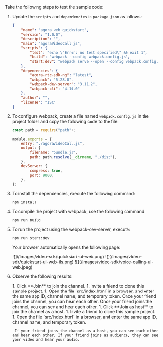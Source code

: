 <PlatformWrapper platform = "web">

Take the following steps to test the sample code:

1. Update the `scripts` and `dependencies` in `package.json` as follows:

    ```json
    {
        "name": "agora_web_quickstart",
        "version": "1.0.0",
        "description": "",
        "main": "agoraVideoCall.js",
        "scripts": {
            "test": "echo \"Error: no test specified\" && exit 1",
            "build": "webpack --config webpack.config.js",
            "start:dev": "webpack serve --open --config webpack.config.js"
        },
        "dependencies": {
            "agora-rtc-sdk-ng": "latest",
            "webpack": "5.28.0",
            "webpack-dev-server": "3.11.2",
            "webpack-cli": "4.10.0"
        },
        "author": "",
        "license": "ISC"
    }
    ```

1. To configure webpack, create a file named `webpack.config.js` in the project folder and copy the following code to the file:

    ```js
    const path = require("path");

    module.exports = {
        entry: "./agoraVideoCall.js",
        output: {
            filename: "bundle.js",
            path: path.resolve(__dirname, "./dist"),
        },
        devServer: {
            compress: true,
            port: 9000,
        },
    };
    ```

1. To install the dependencies, execute the following command:

    ```shell
    npm install
    ```

1. To compile the project with webpack, use the following command:
    
    ```shell
    npm run build
    ```

1. To run the project using the webpack-dev-server, execute:

    ```shell
    npm run start:dev
    ```

    Your browser automatically opens the following page:

    <ProductWrapper product='video-calling'>
    ![](/images/video-sdk/quickstart-ui-web.png)
    </ProductWrapper>
    <ProductWrapper product='interactive-live-streaming, broadcast-streaming'>
    ![](/images/video-sdk/quickstart-ui-web-ils.png)
    </ProductWrapper>
    <ProductWrapper product='voice-calling'>
    ![](/images/video-sdk/voice-calling-ui-web.jpeg)
    </ProductWrapper>

1. Observe the following results:

    <ProductWrapper product="[video-calling, voice-calling]">
    1. Click **Join** to join the channel. 
    1. Invite a friend to clone this sample project. 
    1. Open the file `src/index.html` in a browser, and enter the same app ID, channel name, and temporary token.
    <ProductWrapper product="voice-calling">
        Once your friend joins the channel, you can hear each other.
    </ProductWrapper>
    <ProductWrapper product="video-calling">
        Once your friend joins the channel, you can see and hear each other.
    </ProductWrapper>
    </ProductWrapper>

    <ProductWrapper product='interactive-live-streaming, broadcast-streaming'>
    1. Click **Join as host** to join the channel as a host. 
    1. Invite a friend to clone this sample project. 
    1. Open the file `src/index.html` in a browser, and enter the same app ID, channel name, and temporary token.
        
        If your friend joins the channel as a host, you can see each other and hear each other. If your friend joins as audience, they can see your video and hear your audio.
    </ProductWrapper>


</PlatformWrapper>